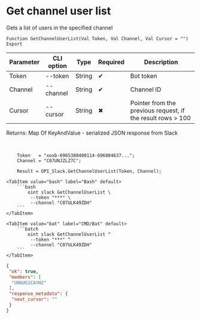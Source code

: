 ﻿---
sidebar_position: 2
---


# Get channel user list
 Gets a list of users in the specified channel



`Function GetChannelUserList(Val Token, Val Channel, Val Cursor = "") Export`

  | Parameter | CLI option | Type | Required | Description |
  |-|-|-|-|-|
  | Token | --token | String | &#x2714; | Bot token |
  | Channel | --channel | String | &#x2714; | Channel ID |
  | Cursor | --cursor | String | &#x2716; | Pointer from the previous request, if the result rows > 100 |

  
  Returns:  Map Of KeyAndValue - serialized JSON response from Slack

<br/>




```bsl title="1C:Enterprise/OneScript code example"
    Token   = "xoxb-6965308400114-696804637...";
    Channel = "C07UNJZLZ7C";

    Result = OPI_Slack.GetChannelUserList(Token, Channel);
```
 

 <Tabs>
  
    <TabItem value="bash" label="Bash" default>
        ```bash
            oint slack GetChannelUserList \
             --token "***" \
             --channel "C07ULK49ZDH"
        ```
    </TabItem>
  
    <TabItem value="bat" label="CMD/Bat" default>
        ```batch
            oint slack GetChannelUserList ^
             --token "***" ^
             --channel "C07ULK49ZDH"
        ```
    </TabItem>
</Tabs>


```json title="Result"
{
 "ok": true,
 "members": [
  "U06UG1CAYH2"
 ],
 "response_metadata": {
  "next_cursor": ""
 }
}
```
